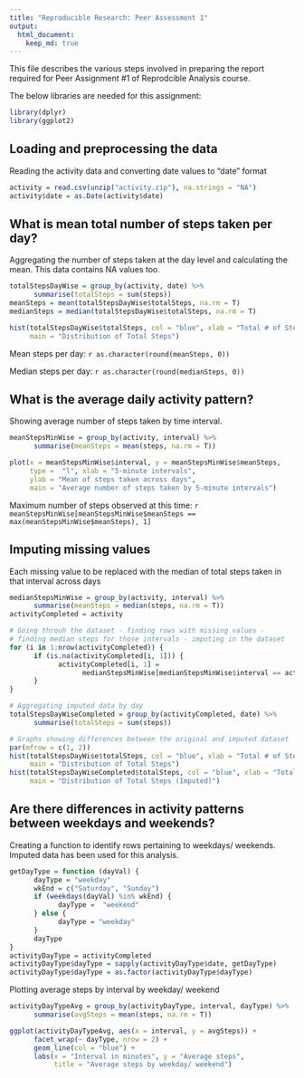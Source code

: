 ```yaml
---
title: "Reproducible Research: Peer Assessment 1"
output: 
  html_document:
    keep_md: true
---
```


This file describes the various steps involved in preparing the report required
for Peer Assignment #1 of Reprodcible Analysis course.

The below libraries are needed for this assignment:

```r
library(dplyr)
library(ggplot2)
```

## Loading and preprocessing the data
Reading the activity data and converting date values to "date" format

```r
activity = read.csv(unzip("activity.zip"), na.strings = "NA")
activity$date = as.Date(activity$date)
```

## What is mean total number of steps taken per day?

Aggregating the number of steps taken at the day level and calculating the mean.
This data contains NA values too.

```r
totalStepsDayWise = group_by(activity, date) %>%
      summarise(totalSteps = sum(steps))
meanSteps = mean(totalStepsDayWise$totalSteps, na.rm = T)
medianSteps = median(totalStepsDayWise$totalSteps, na.rm = T)

hist(totalStepsDayWise$totalSteps, col = "blue", xlab = "Total # of Steps",
     main = "Distribution of Total Steps")
```

Mean steps per day: `r as.character(round(meanSteps, 0))`

Median steps per day: `r as.character(round(medianSteps, 0))`

## What is the average daily activity pattern?

Showing average number of steps taken by time interval.

```r
meanStepsMinWise = group_by(activity, interval) %>%
      summarise(meanSteps = mean(steps, na.rm = T))

plot(x = meanStepsMinWise$interval, y = meanStepsMinWise$meanSteps, 
     type =  "l", xlab = "5-minute intervals", 
     ylab = "Mean of steps taken across days",
     main = "Average number of steps taken by 5-minute intervals")
```

Maximum number of steps observed at this time: 
`r meanStepsMinWise[meanStepsMinWise$meanSteps == max(meanStepsMinWise$meanSteps), 1]`

## Imputing missing values

Each missing value to be replaced with the median of total steps 
taken in that interval across days

```r
medianStepsMinWise = group_by(activity, interval) %>%
      summarise(meanSteps = median(steps, na.rm = T))
activityCompleted = activity

# Going throuh the dataset - finding rows with missing values - 
# finding median steps for those intervals - imputing in the dataset
for (i in 1:nrow(activityCompleted)) {
      if (is.na(activityCompleted[i, 1])) {
            activityCompleted[i, 1] = 
                  medianStepsMinWise[medianStepsMinWise$interval == activityCompleted[i, 3], 2]
      }
}

# Aggregating imputed data by day
totalStepsDayWiseCompleted = group_by(activityCompleted, date) %>%
      summarise(totalSteps = sum(steps))

# Graphs showing differences between the original and imputed dataset
par(mfrow = c(1, 2))
hist(totalStepsDayWise$totalSteps, col = "blue", xlab = "Total # of Steps",
     main = "Distribution of Total Steps")
hist(totalStepsDayWiseCompleted$totalSteps, col = "blue", xlab = "Total # of Steps",
     main = "Distribution of Total Steps (Imputed)")
```

## Are there differences in activity patterns between weekdays and weekends?

Creating a function to identify rows pertaining to weekdays/ weekends. Imputed
data has been used for this analysis.

```r
getDayType = function (dayVal) {
      dayType = "weekday"
      wkEnd = c("Saturday", "Sunday")
      if (weekdays(dayVal) %in% wkEnd) {
            dayType =  "weekend"
      } else {
            dayType = "weekday"
      }
      dayType
}
activityDayType = activityCompleted
activityDayType$dayType = sapply(activityDayType$date, getDayType)
activityDayType$dayType = as.factor(activityDayType$dayType)
```
Plotting average steps by interval by weekday/ weekend

```r
activityDayTypeAvg = group_by(activityDayType, interval, dayType) %>%
      summarise(avgSteps = mean(steps, na.rm = T))

ggplot(activityDayTypeAvg, aes(x = interval, y = avgSteps)) +
      facet_wrap(~ dayType, nrow = 2) + 
      geom_line(col = "blue") +
      labs(x = "Interval in minutes", y = "Average steps", 
           title = "Average steps by weekday/ weekend")
```